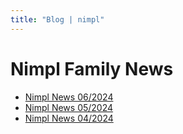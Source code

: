 ```yaml
---
title: "Blog | nimpl"
---
```


# Nimpl Family News

- [Nimpl News 06/2024](./news-06-2024.mdx)
- [Nimpl News 05/2024](./news-05-2024.mdx)
- [Nimpl News 04/2024](./news-04-2024.mdx)
